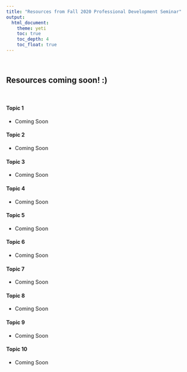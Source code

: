 ```yaml
---
title: "Resources from Fall 2020 Professional Development Seminar"
output: 
  html_document:
    theme: yeti
    toc: true
    toc_depth: 4
    toc_float: true
---
```

<br>



## Resources coming soon! :)  {.tabset .tabset-fade}
<br>

#### Topic 1
* Coming Soon

#### Topic 2
* Coming Soon

#### Topic 3
* Coming Soon

#### Topic 4
* Coming Soon

#### Topic 5
* Coming Soon

#### Topic 6
* Coming Soon

#### Topic 7
* Coming Soon

#### Topic 8
* Coming Soon

#### Topic 9
* Coming Soon

#### Topic 10
* Coming Soon
